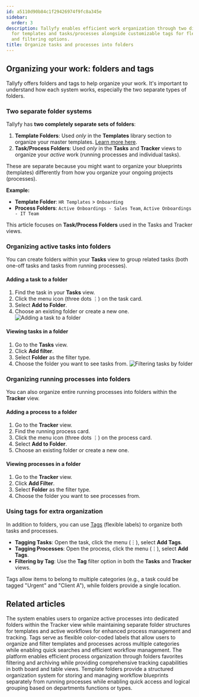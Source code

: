 ```yaml
---
id: a5110d90b84c1f29426974f9fc8a345e
sidebar:
  order: 3
description: Tallyfy enables efficient work organization through two distinct folder systems
  for templates and tasks/processes alongside customizable tags for flexible categorization
  and filtering options.
title: Organize tasks and processes into folders
---
```


## Organizing your work: folders and tags

Tallyfy offers folders and tags to help organize your work. It's important to understand how each system works, especially the two separate types of folders.

### Two separate folder systems

Tallyfy has **two completely separate sets of folders**:

1.  **Template Folders**: Used *only* in the **Templates** library section to organize your master templates. [Learn more here](/products/pro/documenting/templates/organize-templates-into-folders/).
2.  **Task/Process Folders**: Used *only* in the **Tasks** and **Tracker** views to organize your *active* work (running processes and individual tasks).

These are separate because you might want to organize your blueprints (templates) differently from how you organize your ongoing projects (processes).

**Example:**
*   **Template Folder**: `HR Templates` > `Onboarding`
*   **Process Folders**: `Active Onboardings - Sales Team`, `Active Onboardings - IT Team`

This article focuses on **Task/Process Folders** used in the Tasks and Tracker views.

### Organizing active tasks into folders

You can create folders within your **Tasks** view to group related tasks (both one-off tasks and tasks from running processes).

#### Adding a task to a folder
1.  Find the task in your **Tasks** view.
2.  Click the menu icon (three dots ⋮) on the task card.
3.  Select **Add to Folder**.
4.  Choose an existing folder or create a new one.
    ![Adding a task to a folder](https://screenshots.tallyfy.com/tallyfy%2Fpro%2Fdesktop-light-add-task-to-folder.png)

#### Viewing tasks in a folder
1.  Go to the **Tasks** view.
2.  Click **Add filter**.
3.  Select **Folder** as the filter type.
4.  Choose the folder you want to see tasks from.
    ![Filtering tasks by folder](https://screenshots.tallyfy.com/tallyfy/pro/desktop-light-filter-task-process.png)

### Organizing running processes into folders

You can also organize entire running processes into folders within the **Tracker** view.

#### Adding a process to a folder
1.  Go to the **Tracker** view.
2.  Find the running process card.
3.  Click the menu icon (three dots ⋮) on the process card.
4.  Select **Add to Folder**.
5.  Choose an existing folder or create a new one.

#### Viewing processes in a folder
1.  Go to the **Tracker** view.
2.  Click **Add Filter**.
3.  Select **Folder** as the filter type.
4.  Choose the folder you want to see processes from.

### Using tags for extra organization

In addition to folders, you can use [Tags](/products/pro/documenting/templates/how-to-manage-templates-and-processes-with-tags/) (flexible labels) to organize both tasks and processes.

*   **Tagging Tasks**: Open the task, click the menu (⋮), select **Add Tags**.
*   **Tagging Processes**: Open the process, click the menu (⋮), select **Add Tags**.
*   **Filtering by Tag**: Use the **Tag** filter option in both the **Tasks** and **Tracker** views.

Tags allow items to belong to multiple categories (e.g., a task could be tagged "Urgent" and "Client A"), while folders provide a single location.


## Related articles
<CardGrid>
<LinkTitleCard header="<b>Organize Processes > Organize processes into folders</b>" href="/products/pro/tracking-and-tasks/tracker-view/organize-processes/how-can-i-add-tasks-to-folders-in-tallyfy/" > The system enables users to organize active processes into dedicated folders within the Tracker view while maintaining separate folder structures for templates and active workflows for enhanced process management and tracking. </LinkTitleCard>
<LinkTitleCard header="<b>Templates > Tags</b>" href="/products/pro/documenting/templates/how-to-manage-templates-and-processes-with-tags/" > Tags serve as flexible color-coded labels that allow users to organize and filter templates and processes across multiple categories while enabling quick searches and efficient workflow management. </LinkTitleCard>
<LinkTitleCard header="<b>Tracker View > Organize processes</b>" href="/products/pro/tracking-and-tasks/tracker-view/organize-processes/" > The platform enables efficient process organization through folders favorites filtering and archiving while providing comprehensive tracking capabilities in both board and table views. </LinkTitleCard>
<LinkTitleCard header="<b>Templates > Organize templates into folders</b>" href="/products/pro/documenting/templates/organize-templates-into-folders/" > Template folders provide a structured organization system for storing and managing workflow blueprints separately from running processes while enabling quick access and logical grouping based on departments functions or types. </LinkTitleCard>
</CardGrid>